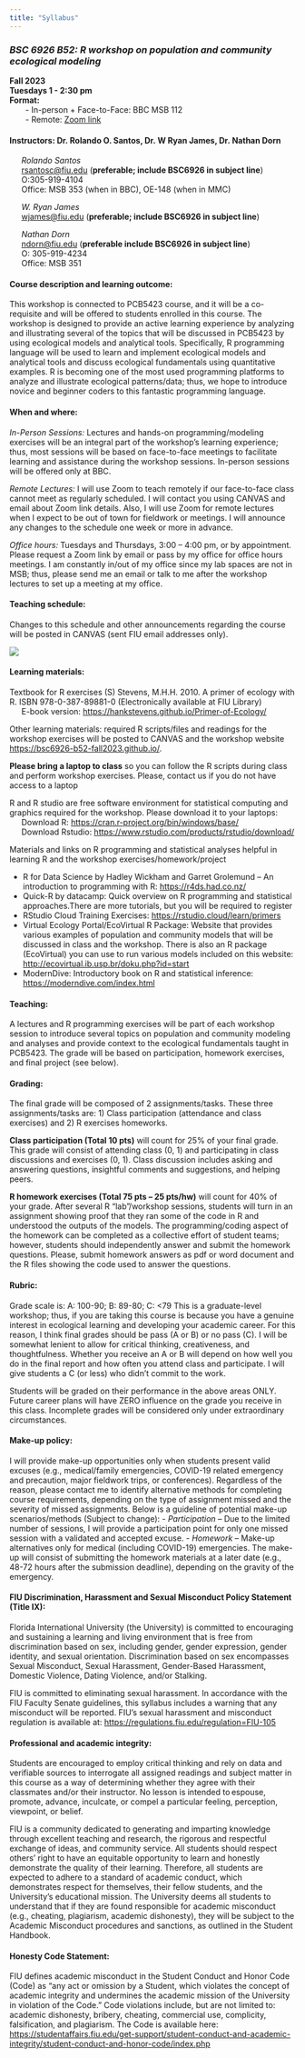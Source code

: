 ```yaml
---
title: "Syllabus"
---
```


### *BSC 6926 B52: R workshop on population and community ecological modeling*

**Fall 2023**\
**Tuesdays 1 - 2:30 pm**\
**Format:**\
    - In-person + Face-to-Face: BBC MSB 112\
    - Remote: [Zoom link](https://fiu.zoom.us/j/94001884298?pwd=b25VZTh6eHFlOVdjRDhrbUV6OTBVZz09)

#### **Instructors:** Dr. Rolando O. Santos, Dr. W Ryan James, Dr. Nathan Dorn

   *Rolando Santos*\
   [rsantosc\@fiu.edu](mailto:rsantosc@fiu.edu){.email} (**preferable; include BSC6926 in subject line**)\
   O:305-919-4104\
   Office: MSB 353 (when in BBC), OE-148 (when in MMC)

   *W. Ryan James*\
   [wjames\@fiu.edu](mailto:wjames@fiu.edu){.email} (**preferable; include BSC6926 in subject line**)

   *Nathan Dorn*\
   [ndorn\@fiu.edu](mailto:ndorn@fiu.edu){.email} (**preferable include BSC6926 in subject line**)\
   O: 305-919-4234\
   Office: MSB 351

#### **Course description and learning outcome:**

This workshop is connected to PCB5423 course, and it will be a co-requisite and will be offered to students enrolled in this course. The workshop is designed to provide an active learning experience by analyzing and illustrating several of the topics that will be discussed in PCB5423 by using ecological models and analytical tools. Specifically, R programming language will be used to learn and implement ecological models and analytical tools and discuss ecological fundamentals using quantitative examples. R is becoming one of the most used programming platforms to analyze and illustrate ecological patterns/data; thus, we hope to introduce novice and beginner coders to this fantastic programming language.

#### **When and where:**

*In-Person Sessions:* Lectures and hands-on programming/modeling exercises will be an integral part of the workshop’s learning experience; thus, most sessions will be based on face-to-face meetings to facilitate learning and assistance during the workshop sessions. In-person sessions will be offered only at BBC.

*Remote Lectures:* I will use Zoom to teach remotely if our face-to-face class cannot meet as regularly scheduled. I will contact you using CANVAS and email about Zoom link details. Also, I will use Zoom for remote lectures when I expect to be out of town for fieldwork or meetings. I will announce any changes to the schedule one week or more in advance.

*Office hours:* Tuesdays and Thursdays, 3:00 – 4:00 pm, or by appointment. Please request a Zoom link by email or pass by my office for office hours meetings. I am constantly in/out of my office since my lab spaces are not in MSB; thus, please send me an email or talk to me after the workshop lectures to set up a meeting at my office.

#### Teaching schedule:

Changes to this schedule and other announcements regarding the course will be posted in CANVAS (sent FIU email addresses only).

![](schedule.png)

#### **Learning materials:**

Textbook for R exercises (S) Stevens, M.H.H. 2010. A primer of ecology with R. ISBN 978-0-387-89881-0 (Electronically available at FIU Library)\
   E-book version: <https://hankstevens.github.io/Primer-of-Ecology/>

Other learning materials: required R scripts/files and readings for the workshop exercises will be posted to CANVAS and the workshop website <https://bsc6926-b52-fall2023.github.io/>.

**Please bring a laptop to class** so you can follow the R scripts during class and perform workshop exercises. Please, contact us if you do not have access to a laptop

R and R studio are free software environment for statistical computing and graphics required for the workshop. Please download it to your laptops:\
   Download R: <https://cran.r-project.org/bin/windows/base/>\
   Download Rstudio: <https://www.rstudio.com/products/rstudio/download/>

Materials and links on R programming and statistical analyses helpful in learning R and the workshop exercises/homework/project

-    R for Data Science by Hadley Wickham and Garret Grolemund -- An introduction to programming with R: <https://r4ds.had.co.nz/>\
-    Quick-R by datacamp: Quick overview on R programming and statistical approaches.There are more tutorials, but you will be required to register\
-    RStudio Cloud Training Exercises: <https://rstudio.cloud/learn/primers>\
-    Virtual Ecology Portal/EcoVirtual R Package: Website that provides various examples of population and community models that will be discussed in class and the workshop. There is also an R package (EcoVirtual) you can use to run various models included on this website: <http://ecovirtual.ib.usp.br/doku.php?id=start>\
-    ModernDive: Introductory book on R and statistical inference: <https://moderndive.com/index.html>

#### **Teaching:** 
A lectures and R programming exercises will be part of each workshop session to introduce several topics on population and community modeling and analyses and provide context to the ecological fundamentals taught in PCB5423. The grade will be based on participation, homework exercises, and final project (see below).  

#### **Grading:** 
The final grade will be composed of 2 assignments/tasks. These three assignments/tasks are: 1) Class participation (attendance and class exercises) and 2) R exercises homeworks.   

**Class participation (Total 10 pts)** will count for 25% of your final grade. This grade will consist of attending class (0, 1) and participating in class discussions and exercises (0, 1). Class discussion includes asking and answering questions, insightful comments and suggestions, and helping peers. 

**R homework exercises (Total 75 pts – 25 pts/hw)** will count for 40% of your grade. After several R "lab"/workshop sessions, students will turn in an assignment showing proof that they ran some of the code in R and understood the outputs of the models. The programming/coding aspect of the homework can be completed as a collective effort of student teams; however, students should independently answer and submit the homework questions. Please, submit homework answers as pdf or word document and the R files showing the code used to answer the questions. 


#### **Rubric: **
Grade scale is: A: 100-90; B: 89-80; C: <79 This is a graduate-level workshop; thus, if you are taking this course is because you have a genuine interest in ecological learning and developing your academic career. For this reason, I think final grades should be pass (A or B) or no pass (C). I will be somewhat lenient to allow for critical thinking, creativeness, and thoughtfulness. Whether you receive an A or B will depend on how well you do in the final report and how often you attend class and participate. I will give students a C (or less) who didn't commit to the work.      

Students will be graded on their performance in the above areas ONLY. Future career plans will have ZERO influence on the grade you receive in this class. Incomplete grades will be considered only under extraordinary circumstances. 

#### **Make-up policy: **
I will provide make-up opportunities only when students present valid excuses (e.g., medical/family emergencies, COVID-19 related emergency and precaution, major fieldwork trips, or conferences). Regardless of the reason, please contact me to identify alternative methods for completing course requirements, depending on the type of assignment missed and the severity of missed assignments. Below is a guideline of potential make-up scenarios/methods (Subject to change): 
-   *Participation* – Due to the limited number of sessions, I will provide a participation point for only one missed session with a validated and accepted excuse.
-   *Homework* – Make-up alternatives only for medical (including COVID-19) emergencies. The make-up will consist of submitting the homework materials at a later date (e.g., 48-72 hours after the submission deadline), depending on the gravity of the emergency. 

#### **FIU Discrimination, Harassment and Sexual Misconduct Policy Statement (Title IX):**
Florida International University (the University) is committed to encouraging and sustaining a learning and living environment that is free from discrimination based on sex, including gender, gender expression, gender identity, and sexual orientation. Discrimination based on sex encompasses Sexual Misconduct, Sexual Harassment, Gender-Based Harassment, Domestic Violence, Dating Violence, and/or Stalking. 

FIU is committed to eliminating sexual harassment. In accordance with the FIU Faculty Senate guidelines, this syllabus includes a warning that any misconduct will be reported. FIU's sexual harassment and misconduct regulation is available at: <https://regulations.fiu.edu/regulation=FIU-105> 

#### **Professional and academic integrity:**
Students are encouraged to employ critical thinking and rely on data and verifiable sources to interrogate all assigned readings and subject matter in this course as a way of determining whether they agree with their classmates and/or their instructor. No lesson is intended to espouse, promote, advance, inculcate, or compel a particular feeling, perception, viewpoint, or belief.

FIU is a community dedicated to generating and imparting knowledge through excellent teaching and research, the rigorous and respectful exchange of ideas, and community service. All students should respect others' right to have an equitable opportunity to learn and honestly demonstrate the quality of their learning. Therefore, all students are expected to adhere to a standard of academic conduct, which demonstrates respect for themselves, their fellow students, and the University's educational mission. The University deems all students to understand that if they are found responsible for academic misconduct (e.g., cheating, plagiarism, academic dishonesty), they will be subject to the Academic Misconduct procedures and sanctions, as outlined in the Student Handbook. 

#### **Honesty Code Statement:**
FIU defines academic misconduct in the Student Conduct and Honor Code (Code) as "any act or omission by a Student, which violates the concept of academic integrity and undermines the academic mission of the University in violation of the Code." Code violations include, but are not limited to: academic dishonesty, bribery, cheating, commercial use, complicity, falsification, and plagiarism. The Code is available here: <https://studentaffairs.fiu.edu/get-support/student-conduct-and-academic-integrity/student-conduct-and-honor-code/index.php>

